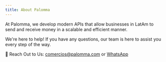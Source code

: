 ```yaml
---
title: About Palomma
---
```


At Palomma, we develop modern APIs that allow businesses in LatAm to send and receive money in a scalable and efficient manner.

We're here to help! If you have any questions, our team is here to assist you every step of the way.

📧 Reach Out to Us: comercios@palomma.com or [WhatsApp](https://wa.me/message/HQIMYANUOIVCI1)
